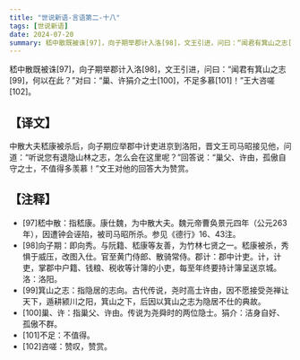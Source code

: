 ```yaml
---
title: "世说新语-言语第二-十八"
tags: [世说新语]
date: 2024-07-20
summary: 嵇中散既被诛[97]，向子期举郡计入洛[98]，文王引进，问曰：“闻君有箕山之志[99]，何以在此？
---
```


嵇中散既被诛[97]，向子期举郡计入洛[98]，文王引进，问曰：“闻君有箕山之志[99]，何以在此？”对曰：“巢、许狷介之士[100]，不足多慕[101]！”王大咨嗟[102]。

## 【译文】

中散大夫嵇康被杀后，向子期应举郡中计吏进京到洛阳，晋文王司马昭接见他，问道：“听说您有退隐山林之志，怎么会在这里呢？”回答说：“巢父、许由，孤傲自守之士，不值得多羡慕！”文王对他的回答大为赞赏。

## 【注释】

- [97]嵇中散：指嵇康。康仕魏，为中散大夫。魏元帝曹奂景元四年（公元263年），因遭钟会诬陷，被司马昭所杀。参见《德行》16、43注。
- [98]向子期：即向秀。与阮籍、嵇康等友善，为竹林七贤之一。嵇康被杀，秀惧于威压，改图入仕。官至黄门侍郎、散骑常侍。郡计：郡中计吏。计，计吏，掌郡中户籍、钱粮、税收等计簿的小吏，每至年终要持计簿呈送京城。洛：洛阳。
- [99]箕山之志：指隐居的志向。古代传说，尧时高士许由，因不愿接受尧禅让天下，遁耕颍川之阳，箕山之下，后因以箕山之志为隐居不仕的典故。
- [100]巢、许：指巢父、许由。传说为尧舜时的两位隐士。狷介：洁身自好、孤傲不群。
- [101]不足：不值得。
- [102]咨嗟：赞叹，赞赏。
